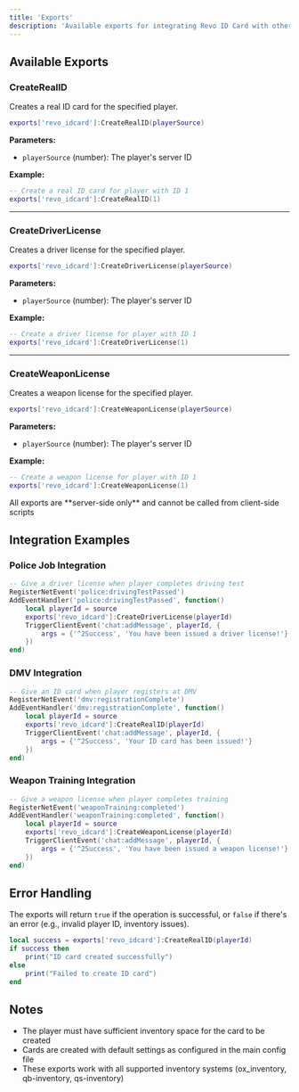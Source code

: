 ```yaml
---
title: 'Exports'
description: 'Available exports for integrating Revo ID Card with other resources.'
---
```


## Available Exports

### CreateRealID
Creates a real ID card for the specified player.

```lua
exports['revo_idcard']:CreateRealID(playerSource)
```

**Parameters:**
- `playerSource` (number): The player's server ID

**Example:**
```lua
-- Create a real ID card for player with ID 1
exports['revo_idcard']:CreateRealID(1)
```

---

### CreateDriverLicense
Creates a driver license for the specified player.

```lua
exports['revo_idcard']:CreateDriverLicense(playerSource)
```

**Parameters:**
- `playerSource` (number): The player's server ID

**Example:**
```lua
-- Create a driver license for player with ID 1
exports['revo_idcard']:CreateDriverLicense(1)
```

---

### CreateWeaponLicense
Creates a weapon license for the specified player.

```lua
exports['revo_idcard']:CreateWeaponLicense(playerSource)
```

**Parameters:**
- `playerSource` (number): The player's server ID

**Example:**
```lua
-- Create a weapon license for player with ID 1
exports['revo_idcard']:CreateWeaponLicense(1)
```
<Warning>
  All exports are **server-side only** and cannot be called from client-side scripts
</Warning>

## Integration Examples

### Police Job Integration
```lua
-- Give a driver license when player completes driving test
RegisterNetEvent('police:drivingTestPassed')
AddEventHandler('police:drivingTestPassed', function()
    local playerId = source
    exports['revo_idcard']:CreateDriverLicense(playerId)
    TriggerClientEvent('chat:addMessage', playerId, {
        args = {'^2Success', 'You have been issued a driver license!'}
    })
end)
```

### DMV Integration
```lua
-- Give an ID card when player registers at DMV
RegisterNetEvent('dmv:registrationComplete')
AddEventHandler('dmv:registrationComplete', function()
    local playerId = source
    exports['revo_idcard']:CreateRealID(playerId)
    TriggerClientEvent('chat:addMessage', playerId, {
        args = {'^2Success', 'Your ID card has been issued!'}
    })
end)
```

### Weapon Training Integration
```lua
-- Give a weapon license when player completes training
RegisterNetEvent('weaponTraining:completed')
AddEventHandler('weaponTraining:completed', function()
    local playerId = source
    exports['revo_idcard']:CreateWeaponLicense(playerId)
    TriggerClientEvent('chat:addMessage', playerId, {
        args = {'^2Success', 'You have been issued a weapon license!'}
    })
end)
```

## Error Handling

The exports will return `true` if the operation is successful, or `false` if there's an error (e.g., invalid player ID, inventory issues).

```lua
local success = exports['revo_idcard']:CreateRealID(playerId)
if success then
    print("ID card created successfully")
else
    print("Failed to create ID card")
end
```

## Notes
- The player must have sufficient inventory space for the card to be created
- Cards are created with default settings as configured in the main config file
- These exports work with all supported inventory systems (ox_inventory, qb-inventory, qs-inventory)
